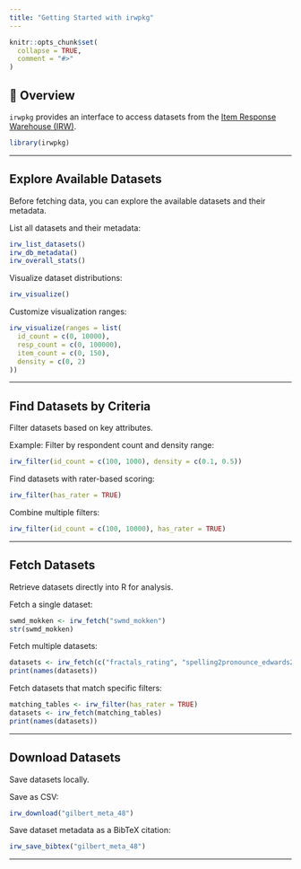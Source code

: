 ```yaml
---
title: "Getting Started with irwpkg"
---
```


```r
knitr::opts_chunk$set(
  collapse = TRUE,
  comment = "#>"
)
```


## 📌 Overview
`irwpkg` provides an interface to access datasets from the [Item Response Warehouse (IRW)](https://datapages.github.io/irw/). 

```r
library(irwpkg)
```

---

## Explore Available Datasets
Before fetching data, you can explore the available datasets and their metadata.

List all datasets and their metadata:
```r
irw_list_datasets()
irw_db_metadata()
irw_overall_stats()
```

Visualize dataset distributions:
```r
irw_visualize()
```

Customize visualization ranges:
```r
irw_visualize(ranges = list(
  id_count = c(0, 10000),
  resp_count = c(0, 100000),
  item_count = c(0, 150),
  density = c(0, 2)
))
```

---

## Find Datasets by Criteria
Filter datasets based on key attributes.

Example: Filter by respondent count and density range:
```r
irw_filter(id_count = c(100, 1000), density = c(0.1, 0.5))
```

Find datasets with rater-based scoring:
```r
irw_filter(has_rater = TRUE)
```

Combine multiple filters:
```r
irw_filter(id_count = c(100, 10000), has_rater = TRUE)
```

---

## Fetch Datasets
Retrieve datasets directly into R for analysis.

Fetch a single dataset:
```r
swmd_mokken <- irw_fetch("swmd_mokken")
str(swmd_mokken)
```

Fetch multiple datasets:
```r
datasets <- irw_fetch(c("fractals_rating", "spelling2pronounce_edwards2023"))
print(names(datasets))
```

Fetch datasets that match specific filters:
```r
matching_tables <- irw_filter(has_rater = TRUE)
datasets <- irw_fetch(matching_tables)
print(names(datasets))
```

---

## Download Datasets
Save datasets locally.

Save as CSV:
```r
irw_download("gilbert_meta_48")
```

Save dataset metadata as a BibTeX citation:
```r
irw_save_bibtex("gilbert_meta_48")
```

---


